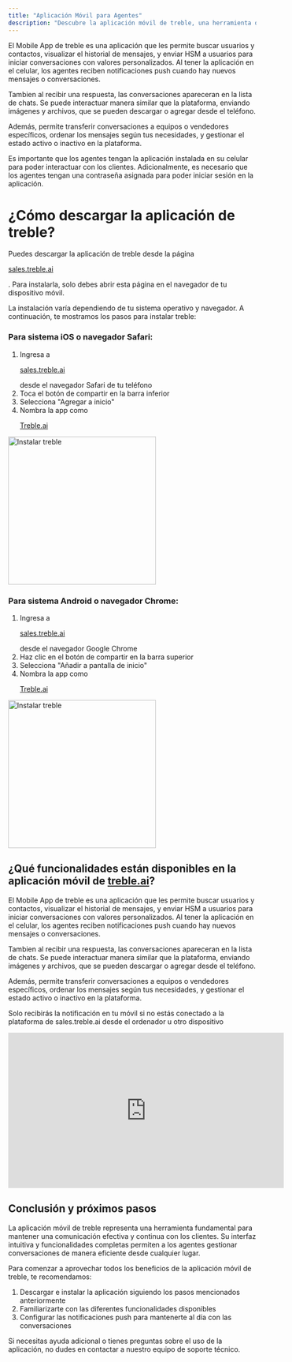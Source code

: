 ```yaml
---
title: "Aplicación Móvil para Agentes"
description: "Descubre la aplicación móvil de treble, una herramienta que permite mantener a tus agentes conectados y productivos en todo momento, garantizando una comunicación fluida y eficiente con los clientes desde cualquier lugar."
---
```


El Mobile App de treble es una aplicación que les permite buscar usuarios y contactos, visualizar el historial de mensajes, y enviar HSM a usuarios para iniciar conversaciones con valores personalizados. Al tener la aplicación en el celular, los agentes reciben notificaciones push cuando hay nuevos mensajes o conversaciones.

Tambien al recibir una respuesta, las conversaciones apareceran en la lista de chats. Se puede interactuar manera similar que la plataforma, enviando imágenes y archivos, que se pueden descargar o agregar desde el teléfono.

Además, permite transferir conversaciones a equipos o vendedores específicos, ordenar los mensajes según tus necesidades, y gestionar el estado activo o inactivo en la plataforma.

<Note>Es importante que los agentes tengan la aplicación instalada en su celular para poder interactuar con los clientes. Adicionalmente, es necesario que los agentes tengan una contraseña asignada para poder iniciar sesión en la aplicación.</Note>

# ¿Cómo descargar la aplicación de treble?

Puedes descargar la aplicación de treble desde la página <a class="article-link" href="http://sales.treble.ai"><p>sales.treble.ai</p><Icon icon="arrow-up-right-from-square" iconType="solid" /></a>. Para instalarla, solo debes abrir esta página en el navegador de tu dispositivo móvil.

La instalación varía dependiendo de tu sistema operativo y navegador. A continuación, te mostramos los pasos para instalar treble:

### Para sistema iOS o navegador Safari:

1. Ingresa a <a class="article-link" href="http://sales.treble.ai"><p>sales.treble.ai</p><Icon icon="arrow-up-right-from-square" iconType="solid" /></a> desde el navegador Safari de tu teléfono
2. Toca el botón de compartir en la barra inferior
3. Selecciona "Agregar a inicio"
4. Nombra la app como <a class="article-link" href="http://treble.ai"><p>Treble.ai</p><Icon icon="arrow-up-right-from-square" iconType="solid" /></a>

<img src="/images/agent-mobile-1.gif" alt="Instalar treble" width="300" />

### Para sistema Android o navegador Chrome:

1. Ingresa a <a class="article-link" href="http://sales.treble.ai"><p>sales.treble.ai</p><Icon icon="arrow-up-right-from-square" iconType="solid" /></a> desde el navegador Google Chrome
2. Haz clic en el botón de compartir en la barra superior
3. Selecciona "Añadir a pantalla de inicio"
4. Nombra la app como <a class="article-link" href="http://treble.ai"><p>Treble.ai</p><Icon icon="arrow-up-right-from-square" iconType="solid" /></a>

<img src="/images/agent-mobile-2.gif" alt="Instalar treble" width="300" />

## ¿Qué funcionalidades están disponibles en la aplicación móvil de [treble.ai](http://treble.ai)?

El Mobile App de treble es una aplicación que les permite buscar usuarios y contactos, visualizar el historial de mensajes, y enviar HSM a usuarios para iniciar conversaciones con valores personalizados. Al tener la aplicación en el celular, los agentes reciben notificaciones push cuando hay nuevos mensajes o conversaciones.

Tambien al recibir una respuesta, las conversaciones apareceran en la lista de chats. Se puede interactuar manera similar que la plataforma, enviando imágenes y archivos, que se pueden descargar o agregar desde el teléfono.

Además, permite transferir conversaciones a equipos o vendedores específicos, ordenar los mensajes según tus necesidades, y gestionar el estado activo o inactivo en la plataforma.

<Warning>Solo recibirás la notificación en tu móvil si no estás conectado a la plataforma de sales.treble.ai desde el ordenador u otro dispositivo</Warning>

<iframe
  width="560"
  height="315"
  src="https://www.youtube.com/embed/sNt7l-4XbWE?si=QxmE7X415DpZKuCO"
  title="YouTube video player"
  frameborder="0"
  allow="accelerometer; autoplay; clipboard-write; encrypted-media; gyroscope; picture-in-picture"
  allowfullscreen
></iframe>

## Conclusión y próximos pasos

La aplicación móvil de treble representa una herramienta fundamental para mantener una comunicación efectiva y continua con los clientes. Su interfaz intuitiva y funcionalidades completas permiten a los agentes gestionar conversaciones de manera eficiente desde cualquier lugar.

Para comenzar a aprovechar todos los beneficios de la aplicación móvil de treble, te recomendamos:

1. Descargar e instalar la aplicación siguiendo los pasos mencionados anteriormente
2. Familiarizarte con las diferentes funcionalidades disponibles
3. Configurar las notificaciones push para mantenerte al día con las conversaciones

Si necesitas ayuda adicional o tienes preguntas sobre el uso de la aplicación, no dudes en contactar a nuestro equipo de soporte técnico.